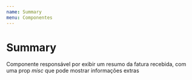 ```yaml
---
name: Summary
menu: Componentes
---
```



# Summary
Componente responsável por exibir um resumo da fatura recebida, com uma prop *misc* que pode mostrar informações extras

<Playground>
	<div style={ containerDocz }>
		<Summary
			seller='loja x'
			charge='1234567'
			maxInstallments = '8'
			misc={{
				title: 'Sobre a loja',
				text: 'Essa é uma loja x'
			}}
		/>
	</div>
</Playground>

<Props of={Summary} />